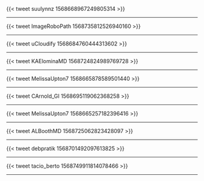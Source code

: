 {{< tweet suulynnz 1568668967249805314 >}}


---


{{< tweet ImageRoboPath 1568735812526940160 >}}


---


{{< tweet uCloudify 1568684760444313602 >}}


---


{{< tweet KAElominaMD 1568724824989769728 >}}


---


{{< tweet MelissaUpton7 1568665878589501440 >}}


---


{{< tweet CArnold_GI 1568695119062368258 >}}


---


{{< tweet MelissaUpton7 1568665257182396416 >}}


---


{{< tweet ALBoothMD 1568725062823428097 >}}


---


{{< tweet debpratik 1568701492097613825 >}}


---


{{< tweet tacio_berto 1568749911814078466 >}}


---


